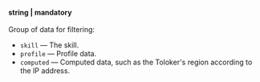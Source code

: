 **string \| mandatory**<br/><br/>Group of data for filtering:

- `skill` — The skill.
- `profile` — Profile data.
- `computed` — Computed data, such as the Toloker's region according to the IP address.